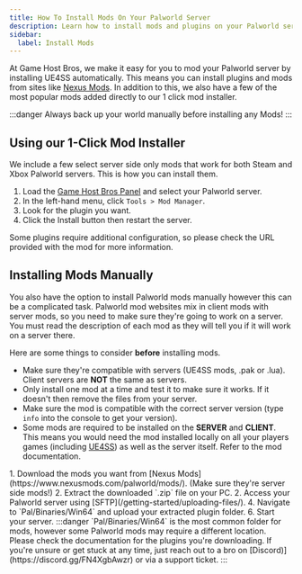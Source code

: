 ```yaml
---
title: How To Install Mods On Your Palworld Server
description: Learn how to install mods and plugins on your Palworld server.
sidebar:
  label: Install Mods
---
```


At Game Host Bros, we make it easy for you to mod your Palworld server by installing UE4SS automatically. This means you can install plugins and mods from sites like [Nexus Mods](https://www.nexusmods.com/palworld/mods/). In addition to this, we also have a few of the most popular mods added directly to our 1 click mod installer.

:::danger
Always back up your world manually before installing any Mods!
:::

## Using our 1-Click Mod Installer
We include a few select server side only mods that work for both Steam and Xbox Palworld servers. This is how you can install them.
<Steps>
1. Load the [Game Host Bros Panel](https://panel.gamehostbros.com/) and select your Palworld server.
2. In the left-hand menu, click `Tools > Mod Manager`.
3. Look for the plugin you want.
4. Click the Install button then restart the server.
</Steps>
Some plugins require additional configuration, so please check the URL provided with the mod for more information.

## Installing Mods Manually
You also have the option to install Palworld mods manually however this can be a complicated task. Palworld mod websites mix in client mods with server mods, so you need to make sure they're going to work on a server. You must read the description of each mod as they will tell you if it will work on a server there. 

Here are some things to consider **before** installing mods.
- Make sure they're compatible with servers (UE4SS mods, .pak or .lua). Client servers are **NOT** the same as servers.
- Only install one mod at a time and test it to make sure it works. If it doesn't then remove the files from your server.
- Make sure the mod is compatible with the correct server version (type `info` into the console to get your version).
- Some mods are required to be installed on the **SERVER** and **CLIENT**. This means you would need the mod installed locally on all your players games (including [UE4SS](https://github.com/UE4SS-RE/RE-UE4SS)) as well as the server itself. Refer to the mod documentation.
<Steps>
1. Download the mods you want from [Nexus Mods](https://www.nexusmods.com/palworld/mods/). (Make sure they're server side mods!)
2. Extract the downloaded `.zip` file on your PC.
2. Access your Palworld server using [SFTP](/getting-started/uploading-files/).
4. Navigate to `Pal/Binaries/Win64` and upload your extracted plugin folder.
6. Start your server.
</Steps>
:::danger
`Pal/Binaries/Win64` is the most common folder for mods, however some Palworld mods may require a different location. Please check the documentation for the plugins you're downloading. If you're unsure or get stuck at any time, just reach out to a bro on [Discord)](https://discord.gg/FN4XgbAwzr) or via a support ticket.
:::